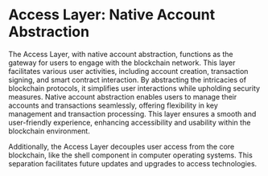 
# Access Layer: Native Account Abstraction

The Access Layer, with native account abstraction, functions as the gateway for users to engage with the blockchain network. This layer facilitates various user activities, including account creation, transaction signing, and smart contract interaction. By abstracting the intricacies of blockchain protocols, it simplifies user interactions while upholding security measures. Native account abstraction enables users to manage their accounts and transactions seamlessly, offering flexibility in key management and transaction processing. This layer ensures a smooth and user-friendly experience, enhancing accessibility and usability within the blockchain environment.

Additionally, the Access Layer decouples user access from the core blockchain, like the shell component in computer operating systems. This separation facilitates future updates and upgrades to access technologies.

<PageFeedback path="/en/core-concepts/architecture/accessLayer" />
